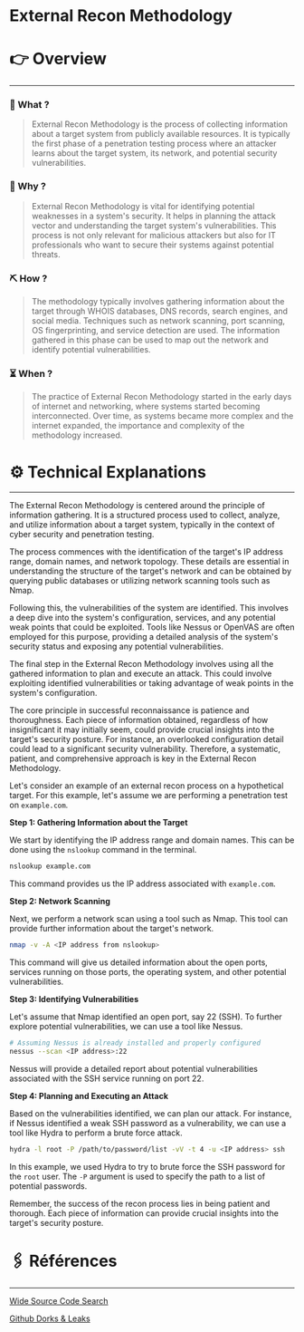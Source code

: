 # External Recon Methodology


# 👉 Overview

---

### 👀 What ?

> External Recon Methodology is the process of collecting information about a target system from publicly available resources. It is typically the first phase of a penetration testing process where an attacker learns about the target system, its network, and potential security vulnerabilities.
> 

### 🧐 Why ?

> External Recon Methodology is vital for identifying potential weaknesses in a system's security. It helps in planning the attack vector and understanding the target system's vulnerabilities. This process is not only relevant for malicious attackers but also for IT professionals who want to secure their systems against potential threats.
> 

### ⛏️ How ?

> The methodology typically involves gathering information about the target through WHOIS databases, DNS records, search engines, and social media. Techniques such as network scanning, port scanning, OS fingerprinting, and service detection are used. The information gathered in this phase can be used to map out the network and identify potential vulnerabilities.
> 

### ⏳ When ?

> The practice of External Recon Methodology started in the early days of internet and networking, where systems started becoming interconnected. Over time, as systems became more complex and the internet expanded, the importance and complexity of the methodology increased.
> 

# ⚙️ Technical Explanations

---

The External Recon Methodology is centered around the principle of information gathering. It is a structured process used to collect, analyze, and utilize information about a target system, typically in the context of cyber security and penetration testing.

The process commences with the identification of the target's IP address range, domain names, and network topology. These details are essential in understanding the structure of the target's network and can be obtained by querying public databases or utilizing network scanning tools such as Nmap.

Following this, the vulnerabilities of the system are identified. This involves a deep dive into the system's configuration, services, and any potential weak points that could be exploited. Tools like Nessus or OpenVAS are often employed for this purpose, providing a detailed analysis of the system's security status and exposing any potential vulnerabilities.

The final step in the External Recon Methodology involves using all the gathered information to plan and execute an attack. This could involve exploiting identified vulnerabilities or taking advantage of weak points in the system's configuration.

The core principle in successful reconnaissance is patience and thoroughness. Each piece of information obtained, regardless of how insignificant it may initially seem, could provide crucial insights into the target's security posture. For instance, an overlooked configuration detail could lead to a significant security vulnerability. Therefore, a systematic, patient, and comprehensive approach is key in the External Recon Methodology.

Let's consider an example of an external recon process on a hypothetical target. For this example, let's assume we are performing a penetration test on `example.com`.

**Step 1: Gathering Information about the Target**

We start by identifying the IP address range and domain names. This can be done using the `nslookup` command in the terminal.

```bash
nslookup example.com

```

This command provides us the IP address associated with `example.com`.

**Step 2: Network Scanning**

Next, we perform a network scan using a tool such as Nmap. This tool can provide further information about the target's network.

```bash
nmap -v -A <IP address from nslookup>

```

This command will give us detailed information about the open ports, services running on those ports, the operating system, and other potential vulnerabilities.

**Step 3: Identifying Vulnerabilities**

Let's assume that Nmap identified an open port, say 22 (SSH). To further explore potential vulnerabilities, we can use a tool like Nessus.

```bash
# Assuming Nessus is already installed and properly configured
nessus --scan <IP address>:22

```

Nessus will provide a detailed report about potential vulnerabilities associated with the SSH service running on port 22.

**Step 4: Planning and Executing an Attack**

Based on the vulnerabilities identified, we can plan our attack. For instance, if Nessus identified a weak SSH password as a vulnerability, we can use a tool like Hydra to perform a brute force attack.

```bash
hydra -l root -P /path/to/password/list -vV -t 4 -u <IP address> ssh

```

In this example, we used Hydra to try to brute force the SSH password for the `root` user. The `-P` argument is used to specify the path to a list of potential passwords.

Remember, the success of the recon process lies in being patient and thorough. Each piece of information can provide crucial insights into the target's security posture.

# 🖇️ Références

---

[Wide Source Code Search](Wide%20Source%20Code%20Search%207d1a344c334e4bfe99321455bcf76556.md)

[Github Dorks & Leaks](Github%20Dorks%20&%20Leaks%2013628192320f470688ff489d31ad2114.md)